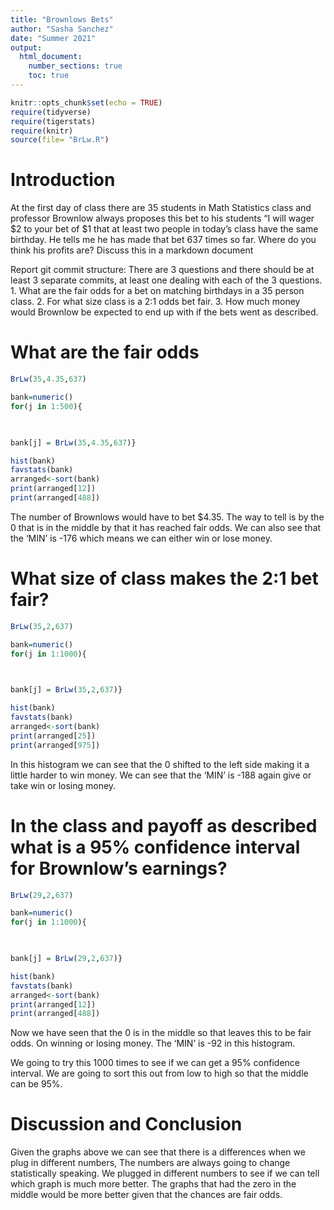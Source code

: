 ```yaml
---
title: "Brownlows Bets"
author: "Sasha Sanchez"
date: "Summer 2021"
output: 
  html_document:
    number_sections: true
    toc: true
---
```


```r
knitr::opts_chunk$set(echo = TRUE)
require(tidyverse)
require(tigerstats)
require(knitr)
source(file= "BrLw.R")
```


<!-- We recommend you use git branches -- create a separate branch for each major section i.e. Introduction, Methods, Results, Inferential Results, and Discussion and Conclusions - leave the YAML block untouched until the final merge where you put in your own name !-->

# Introduction

<!--In this section you explain what you are trying to show.  Where did the data come from?  What is the research or other question you are trying to answer?!-->

 At the first day of class there are 35 students in Math Statistics class and professor Brownlow always proposes this bet to his students "I will wager $2 to your bet of $1 that at least two people in today's class have  the same birthday.  He tells me he has made that bet 637 times so far. Where do you think his profits are? Discuss this in a markdown document
 
Report git commit structure:
There are 3 questions and there should be at least 3 separate commits, at least one dealing with each of the 3 questions.
1. What are the fair odds for a bet on matching birthdays in a 35 person class.
2. For what size class is a 2:1 odds bet fair.
3. How much money would Brownlow be expected to end up with if the bets went as described.

# What are the fair odds  


<!--Decide on your methods:  In this section explain the approach you will take to attack the issue --- how will you decide on a likely estimate of professor Brownlow's earnings or losses after 637 bets. Also explain how you construct a 95% confidence interval about your estimate of his winnings !-->

```r
BrLw(35,4.35,637)
```



```r
bank=numeric()
for(j in 1:500){
  


bank[j] = BrLw(35,4.35,637)}
```


```r
hist(bank)
favstats(bank)
arranged<-sort(bank)
print(arranged[12])
print(arranged[488])
```

The number of Brownlows would have to bet $4.35. The way to tell is by the 0 that is in the middle by that it has reached fair odds. We can also see that the 'MIN' is -176 which means we can either win or lose money.



# What size of class makes the 2:1 bet fair?  
<!--Explain and display the results of your method of coming up with the estimate of professor Brownlows betting profits!-->




```r
BrLw(35,2,637)
```



```r
bank=numeric()
for(j in 1:1000){
  


bank[j] = BrLw(35,2,637)}
```



```r
hist(bank)
favstats(bank)
arranged<-sort(bank)
print(arranged[25])
print(arranged[975])
```

In this histogram we can see that the 0 shifted to the left side making it a little harder to win money. We can see that the 'MIN' is -188 again give or take win or losing money. 


# In the class and payoff as described what is a 95% confidence interval for Brownlow's earnings?
  
<!--Explain and display your method of coming up with a 95% confidence interval of  professor Brownlows winnings (or losings)-->


```r
BrLw(29,2,637)
```


```r
bank=numeric()
for(j in 1:1000){
  


bank[j] = BrLw(29,2,637)}
```



```r
hist(bank)
favstats(bank)
arranged<-sort(bank)
print(arranged[12])
print(arranged[488])
```

Now we have seen that the 0 is in the middle so that leaves this to be fair odds. On winning or losing money. The 'MIN' is -92 in this histogram. 

We going to try this 1000 times to see if we can get a 95% confidence interval. We are going to sort this out from low to high so that the middle can be 95%.


# Discussion and Conclusion

<!--Discussion and conclusion here.  If professor Brownlow is consistantly making or losing money how could he change his payout so that his profits center on zero?  Also discuss what size his class should be in order to have his current scheme balance at zero profit.!-->


Given the graphs above we can see that there is a differences when we plug in different numbers, The numbers are always going to change statistically speaking. We plugged in different numbers to see if we can tell which graph is much more better. The graphs that had the zero in the middle would be more better given that the chances are fair odds. 



